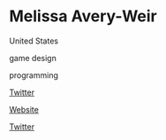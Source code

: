 # Melissa Avery-Weir

<Location>

United States

</Location>

<Skills>

game design

programming

</Skills>

<Personal>

[Twitter](https://twitter.com/averymd)

</Personal>

<Business>

[Website](http://www.futureproofgames.com/)

[Twitter](https://twitter.com/PlayFutureProof)

</Business>


